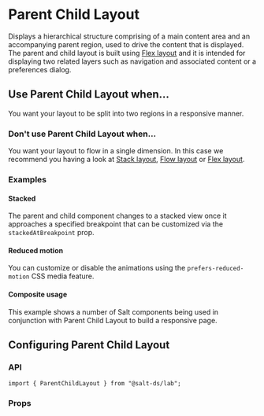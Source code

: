 
<Meta of={ParentChildLayoutStories} />

# Parent Child Layout

Displays a hierarchical structure comprising of a main content area and an accompanying parent region, used to drive the content that is displayed.
The parent and child layout is built using [Flex layout](?path=/docs/documentation-core-layout-flex-layout--page) and it is intended for displaying two related layers such as navigation and associated content or a preferences dialog.

<Canvas>
  <Story of={ParentChildLayoutStories.Default} />
</Canvas>

## Use Parent Child Layout when...

You want your layout to be split into two regions in a responsive manner.

### Don't use Parent Child Layout when...

You want your layout to flow in a single dimension. In this case we recommend you having a look at [Stack layout](?path=/docs/documentation-core-layout-stack-layout--page), [Flow layout](?path=/docs/documentation-core-layout-flow-layout--page) or [Flex layout](?path=/docs/documentation-core-layout-flex-layout--page).

### Examples

#### Stacked

The parent and child component changes to a stacked view once it approaches a specified breakpoint that can be customized via the `stackedAtBreakpoint` prop.

<Canvas>
  <Story of={ParentChildLayoutStories.SaltStacked} />
</Canvas>

#### Reduced motion

You can customize or disable the animations using the `prefers-reduced-motion` CSS media feature.

<Canvas>
  <Story of={ParentChildLayoutStories.SaltReducedMotion} />
</Canvas>

#### Composite usage

This example shows a number of Salt components being used in conjunction with Parent Child Layout to build a responsive page.

<Canvas>
  <Story of={ParentChildLayoutStories.Composite} />
</Canvas>

## Configuring Parent Child Layout

### API

```
import { ParentChildLayout } from "@salt-ds/lab";
```

### Props

<ArgsTable of={ParentChildLayout} />

<HelpAndSupport />
